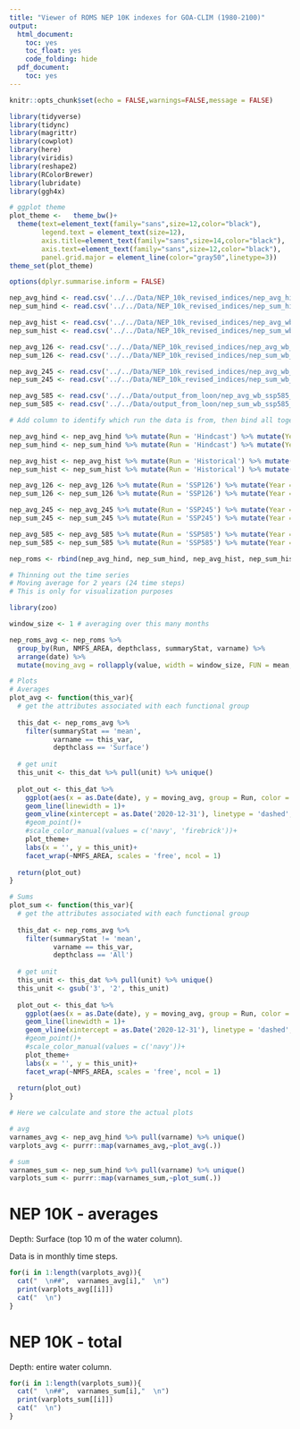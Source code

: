 ```yaml
---
title: "Viewer of ROMS NEP 10K indexes for GOA-CLIM (1980-2100)"
output:
  html_document:
    toc: yes
    toc_float: yes
    code_folding: hide
  pdf_document:
    toc: yes
---
```


```r
knitr::opts_chunk$set(echo = FALSE,warnings=FALSE,message = FALSE)

library(tidyverse)
library(tidync)
library(magrittr)
library(cowplot)
library(here)
library(viridis)
library(reshape2)
library(RColorBrewer)
library(lubridate)
library(ggh4x)

# ggplot theme
plot_theme <-   theme_bw()+
  theme(text=element_text(family="sans",size=12,color="black"),
        legend.text = element_text(size=12),
        axis.title=element_text(family="sans",size=14,color="black"),
        axis.text=element_text(family="sans",size=12,color="black"),
        panel.grid.major = element_line(color="gray50",linetype=3))
theme_set(plot_theme)

options(dplyr.summarise.inform = FALSE)
```

```r
nep_avg_hind <- read.csv('../../Data/NEP_10k_revised_indices/nep_avg_hind_300.csv')
nep_sum_hind <- read.csv('../../Data/NEP_10k_revised_indices/nep_sum_hind_300.csv')

nep_avg_hist <- read.csv('../../Data/NEP_10k_revised_indices/nep_avg_wb_hist_300.csv')
nep_sum_hist <- read.csv('../../Data/NEP_10k_revised_indices/nep_sum_wb_hist_300.csv')

nep_avg_126 <- read.csv('../../Data/NEP_10k_revised_indices/nep_avg_wb_ssp126_300.csv')
nep_sum_126 <- read.csv('../../Data/NEP_10k_revised_indices/nep_sum_wb_ssp126_300.csv')

nep_avg_245 <- read.csv('../../Data/NEP_10k_revised_indices/nep_avg_wb_ssp245_300.csv')
nep_sum_245 <- read.csv('../../Data/NEP_10k_revised_indices/nep_sum_wb_ssp245_300.csv')

nep_avg_585 <- read.csv('../../Data/output_from_loon/nep_avg_wb_ssp585_300.csv')
nep_sum_585 <- read.csv('../../Data/output_from_loon/nep_sum_wb_ssp585_300.csv')
```

```r
# Add column to identify which run the data is from, then bind all together

nep_avg_hind <- nep_avg_hind %>% mutate(Run = 'Hindcast') %>% mutate(Year = year(date))# %>% filter(between(Year,2010,2030))
nep_sum_hind <- nep_sum_hind %>% mutate(Run = 'Hindcast') %>% mutate(Year = year(date))# %>% filter(between(Year,2010,2030))

nep_avg_hist <- nep_avg_hist %>% mutate(Run = 'Historical') %>% mutate(Year = year(date))# %>% filter(between(Year,2010,2030))
nep_sum_hist <- nep_sum_hist %>% mutate(Run = 'Historical') %>% mutate(Year = year(date))# %>% filter(between(Year,2010,2030))

nep_avg_126 <- nep_avg_126 %>% mutate(Run = 'SSP126') %>% mutate(Year = year(date))# %>% filter(between(Year,2010,2030))
nep_sum_126 <- nep_sum_126 %>% mutate(Run = 'SSP126') %>% mutate(Year = year(date))# %>% filter(between(Year,2010,2030))

nep_avg_245 <- nep_avg_245 %>% mutate(Run = 'SSP245') %>% mutate(Year = year(date))# %>% filter(between(Year,2010,2030))
nep_sum_245 <- nep_sum_245 %>% mutate(Run = 'SSP245') %>% mutate(Year = year(date))# %>% filter(between(Year,2010,2030))

nep_avg_585 <- nep_avg_585 %>% mutate(Run = 'SSP585') %>% mutate(Year = year(date))# %>% filter(between(Year,2010,2030))
nep_sum_585 <- nep_sum_585 %>% mutate(Run = 'SSP585') %>% mutate(Year = year(date))# %>% filter(between(Year,2010,2030))

nep_roms <- rbind(nep_avg_hind, nep_sum_hind, nep_avg_hist, nep_sum_hist, nep_avg_126, nep_sum_126, nep_avg_245, nep_sum_245, nep_avg_585, nep_sum_585)
```

```r
# Thinning out the time series
# Moving average for 2 years (24 time steps)
# This is only for visualization purposes

library(zoo)

window_size <- 1 # averaging over this many months

nep_roms_avg <- nep_roms %>%
  group_by(Run, NMFS_AREA, depthclass, summaryStat, varname) %>%
  arrange(date) %>%
  mutate(moving_avg = rollapply(value, width = window_size, FUN = mean, fill = NA, align = "center"))
```

```r
# Plots
# Averages 
plot_avg <- function(this_var){
  # get the attributes associated with each functional group
  
  this_dat <- nep_roms_avg %>%
    filter(summaryStat == 'mean',
           varname == this_var, 
           depthclass == 'Surface')
  
  # get unit
  this_unit <- this_dat %>% pull(unit) %>% unique()
  
  plot_out <- this_dat %>%
    ggplot(aes(x = as.Date(date), y = moving_avg, group = Run, color = Run))+
    geom_line(linewidth = 1)+
    geom_vline(xintercept = as.Date('2020-12-31'), linetype = 'dashed', color = 'grey', linewidth = 1)+
    #geom_point()+
    #scale_color_manual(values = c('navy', 'firebrick'))+
    plot_theme+
    labs(x = '', y = this_unit)+
    facet_wrap(~NMFS_AREA, scales = 'free', ncol = 1)
  
  return(plot_out)
}

# Sums 
plot_sum <- function(this_var){
  # get the attributes associated with each functional group
  
  this_dat <- nep_roms_avg %>%
    filter(summaryStat != 'mean',
           varname == this_var, 
           depthclass == 'All') 
  
  # get unit
  this_unit <- this_dat %>% pull(unit) %>% unique()
  this_unit <- gsub('3', '2', this_unit)
  
  plot_out <- this_dat %>%
    ggplot(aes(x = as.Date(date), y = moving_avg, group = Run, color = Run))+
    geom_line(linewidth = 1)+
    geom_vline(xintercept = as.Date('2020-12-31'), linetype = 'dashed', color = 'grey', linewidth = 1)+
    #geom_point()+
    #scale_color_manual(values = c('navy'))+
    plot_theme+
    labs(x = '', y = this_unit)+
    facet_wrap(~NMFS_AREA, scales = 'free', ncol = 1)
  
  return(plot_out)
}
```

```r
# Here we calculate and store the actual plots

# avg
varnames_avg <- nep_avg_hind %>% pull(varname) %>% unique()
varplots_avg <- purrr::map(varnames_avg,~plot_avg(.))

# sum
varnames_sum <- nep_sum_hind %>% pull(varname) %>% unique()
varplots_sum <- purrr::map(varnames_sum,~plot_sum(.))
```

# NEP 10K - averages {.tabset .tabset-pills}

Depth: Surface (top 10 m of the water column).

Data is in monthly time steps.

```r
for(i in 1:length(varplots_avg)){
  cat("  \n##",  varnames_avg[i],"  \n")
  print(varplots_avg[[i]]) 
  cat("  \n")
}
```

# NEP 10K - total {.tabset .tabset-pills}

Depth: entire water column.

```r
for(i in 1:length(varplots_sum)){
  cat("  \n##",  varnames_sum[i],"  \n")
  print(varplots_sum[[i]]) 
  cat("  \n")
}
```

